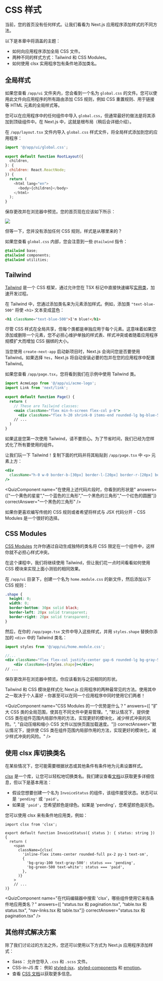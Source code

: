 
# CSS 样式

当前，您的首页没有任何样式。让我们看看为 Next.js 应用程序添加样式的不同方法。

以下是本章中将涵盖的主题：

* 如何向应用程序添加全局 CSS 文件。
* 两种不同的样式方式：Tailwind 和 CSS Modules。
* 如何使用 clsx 实用程序包有条件地添加类名。

## 全局样式

如果您查看 `/app/ui` 文件夹内，您会看到一个名为 `global.css` 的文件。您可以使用此文件向应用程序的所有路由添加 CSS 规则，例如 CSS 重置规则、用于链接等 HTML 元素的全局样式等。

您可以在应用程序中的任何组件中导入 `global.css`，但通常最好的做法是将其添加到顶级组件中。在 Next.js 中，这就是根布局（稍后会详细介绍）。

在 `/app/layout.tsx` 文件内导入 `global.css` 样式文件，将全局样式添加到您的应用程序：

```js showLineNumbers {1} filename="/app/layout.tsx" copy
import '@/app/ui/global.css';
 
export default function RootLayout({
  children,
}: {
  children: React.ReactNode;
}) {
  return (
    <html lang="en">
      <body>{children}</body>
    </html>
  );
}
```

保存更改并在浏览器中预览。您的首页现在应该如下所示：

![](/chapter2-home-page-with-tailwind.avif)

但等一下，您并没有添加任何 CSS 规则，样式是从哪里来的？

如果您查看 `global.css` 内部，您会注意到一些 `@tailwind` 指令：

```css showLineNumbers filename="/app/ui/global.css" copy
@tailwind base;
@tailwind components;
@tailwind utilities;
```

## Tailwind

[Tailwind](https://tailwindcss.com/) 是一个 CSS 框架，通过允许您在 TSX 标记中直接快速编写[实用类](https://tailwindcss.com/docs/utility-first)，加速开发过程。

在 Tailwind 中，您通过添加类名来为元素添加样式。例如，添加类 `"text-blue-500"` 将使 `<h1>` 文本变成蓝色：

```html copy
<h1 className="text-blue-500">I'm blue!</h1>
```

尽管 CSS 样式在全局共享，但每个类都是单独应用于每个元素。这意味着如果您添加或删除一个元素，您不必担心维护单独的样式表、样式冲突或者随着应用程序规模扩大而增加 CSS 捆绑的大小。

当您使用 `create-next-app` 启动新项目时，Next.js 会询问您是否要使用 Tailwind。如果选择 `Yes`，Next.js 将自动安装必要的包并在您的应用程序中配置 Tailwind。

如果您查看 `/app/page.tsx`，您将看到我们在示例中使用 Tailwind 类。

```jsx showLineNumbers filename="/app/page.tsx" copy
import AcmeLogo from '@/app/ui/acme-logo';
import Link from 'next/link';
 
export default function Page() {
  return (
    // These are Tailwind classes:
    <main className="flex min-h-screen flex-col p-6">
      <div className="flex h-20 shrink-0 items-end rounded-lg bg-blue-500 p-4 md:h-52">
    // ...
  )
}
```

如果这是您第一次使用 Tailwind，请不要担心。为了节省时间，我们已经为您样式化了所有要使用的组件。

让我们玩一下 Tailwind！复制下面的代码并将其粘贴到 `/app/page.tsx` 中 `<p>` 元素上方：

```jsx showLineNumbers filename="/app/page.tsx" copy
<div
  className="h-0 w-0 border-b-[30px] border-l-[20px] border-r-[20px] border-b-black border-l-transparent border-r-transparent"
/>
```

<QuizComponent
  name="在使用上述代码片段时，你看到的形状是"
  answers={["一个黄色的星星","一个蓝色的三角形","一个黑色的三角形","一个红色的圆圈"]}
  correctAnswer="一个黑色的三角形"
/>

如果你更喜欢编写传统的 CSS 规则或者希望将样式与 JSX 代码分开 - CSS Modules 是一个很好的选择。

## CSS Modules

[CSS Modules](https://nextjs.org/docs/pages/building-your-application/styling) 允许你通过自动生成独特的类名将 CSS 限定在一个组件中，这样你就不必担心样式冲突。

在这个课程中，我们将继续使用 Tailwind，但让我们花一点时间看看如何使用 CSS 模块来实现上面小测验的相同效果。

在 `/app/ui` 目录下，创建一个名为 `home.module.css` 的新文件，然后添加以下 CSS 规则：

```css showLineNumbers filename="/app/ui/home.module.css" copy
.shape {
  height: 0;
  width: 0;
  border-bottom: 30px solid black;
  border-left: 20px solid transparent;
  border-right: 20px solid transparent;
}
```

然后，在你的 `/app/page.tsx` 文件中导入这些样式，并用 `styles.shape` 替换你添加的 `<div>` 中的 Tailwind 类名：

```jsx showLineNumbers {1, 5} filename="/app/page.tsx" copy
import styles from '@/app/ui/home.module.css';

//...
<div className="flex flex-col justify-center gap-6 rounded-lg bg-gray-50 px-6 py-10 md:w-2/5 md:px-20">
    <div className={styles.shape}></div>;
// ...
```

保存更改并在浏览器中预览。你应该看到与之前相同的形状。

Tailwind 和 CSS 模块是样式化 Next.js 应用程序的两种最常见的方法。使用其中之一取决于个人喜好 - 你甚至可以在同一个应用程序中同时使用它们两者！

<QuizComponent
  name="CSS Modules 的一个优势是什么？"
  answers={[
    "扩大 CSS 类的全局范围，使其在不同文件中更易管理。",
    "默认情况下，提供使 CSS 类在组件范围内局部作用的方法，实现更好的模块化，减少样式冲突的风险。",
    "自动压缩和缩小 CSS 文件以加快页面加载速度。"]}
  correctAnswer="默认情况下，提供使 CSS 类在组件范围内局部作用的方法，实现更好的模块化，减少样式冲突的风险。"
/>

## 使用 clsx 库切换类名

在某些情况下，您可能需要根据状态或其他条件有条件地为元素设置样式。

[clsx](https://www.npmjs.com/package/clsx) 是一个库，让您可以轻松地切换类名。我们建议查看[文档](https://github.com/lukeed/clsx)以获取更多详细信息，但以下是基本用法：

* 假设您想要创建一个名为 `InvoiceStatus` 的组件，该组件接受状态。状态可以是 `'pending'` 或 `'paid'`。
* 如果是 `'paid'`，您希望颜色是绿色。如果是 'pending'，您希望颜色是灰色。

您可以使用 clsx 来有条件地应用类，例如：

```tsx showLineNumbers {9-10} filename="/app/ui/invoices/status.tsx" copy
import clsx from 'clsx';
 
export default function InvoiceStatus({ status }: { status: string }) {
  return (
    <span
      className={clsx(
        'inline-flex items-center rounded-full px-2 py-1 text-sm',
        {
          'bg-gray-100 text-gray-500': status === 'pending',
          'bg-green-500 text-white': status === 'paid',
        },
      )}
    >
    // ...
)}
```

<QuizComponent
  name="在代码编辑器中搜索 'clsx'，哪些组件使用它来有条件地应用类名？"
  answers={[
    "status.tsx 和 pagination.tsx",
    "table.tsx 和 status.tsx",
    "nav-links.tsx 和 table.tsx"]}
  correctAnswer="status.tsx 和 pagination.tsx"
/>

## 其他样式解决方案

除了我们讨论过的方法之外，您还可以使用以下方式为 Next.js 应用程序添加样式：

* Sass： 允许您导入 `.css` 和 `.scss` 文件。
* CSS-in-JS 库： 例如 [styled-jsx](https://github.com/vercel/styled-jsx)、[styled-components](https://github.com/vercel/next.js/tree/canary/examples/with-styled-components) 和 [emotion](https://github.com/vercel/next.js/tree/canary/examples/with-emotion)。
* 查看 [CSS 文档](https://nextjs.org/docs/app/building-your-application/styling)以获取更多信息。
